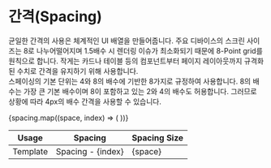 
<Meta title="Design System/1_Foundation/Spacing" />

# 간격(Spacing)

균일한 간격의 사용은 체계적인 UI 배열을 만들어줍니다. 주요 디바이스의 스크린 사이즈는 8로
나누어떨어지며 1.5배수 시 렌더링 이슈가 최소화되기 때문에 8-Point grid를 원칙으로 합니다. 작게는
카드나 테이블 등의 컴포넌트부터 페이지 레이아웃까지 규격화된 수치로 간격을 유지하기 위해
사용합니다. <br/>
스페이싱의 기본 단위는 4와 8의 배수에 기반한 8가지로 규정하여 사용합니다. 8의 배수는 가장 큰 기본
배수이며 8이 포함하고 있는 2와 4의 배수도 허용합니다. 그러므로 상황에 따라 4px의 배수 간격을
사용할 수 있습니다.

<table id="guide" style={{ width: "100%", tableLayout: "fixed", margin: "40px 0" }}>
  <thead>
    <tr>
      <th>Usage</th>
      <th>Spacing</th>
      <th>Spacing Size</th>
    </tr>
  </thead>
  <tbody>
    {spacing.map((space, index) => (
      <tr key={index}>
        <td>Template</td>
        <td>Spacing - {index}</td>
        <td>{space}</td>
      </tr>
    ))}
  </tbody>
</table>
